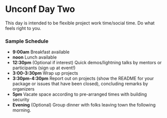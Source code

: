 # Unconf Day Two {#day2}

This day is intended to be flexible project work time/social time. Do what feels right to you.

### Sample Schedule {-}

* **9:00am** Breakfast available 
* **noon** Lunch available 
* **12:30pm** (Optional if interest) Quick demos/lightning talks by mentors or participants (sign up at event!) 
* **3:00-3:30pm** Wrap up projects 
* **3:30pm-4:30pm** Report out on projects (show the README for your package or issues that have been closed), concluding remarks by organizers 
* **5pm** Vacate space according to pre-arranged times with building security
* **Evening** (Optional) Group dinner with folks leaving town the following morning.